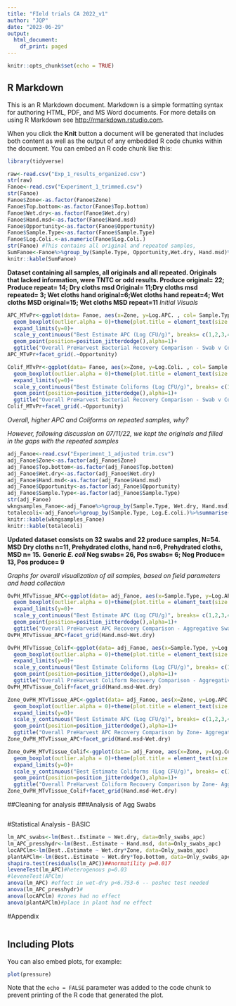 ```yaml
---
title: "FIeld trials CA 2022_v1"
author: "JQP"
date: "2023-06-29"
output:
  html_document:
    df_print: paged
---
```


```r
knitr::opts_chunk$set(echo = TRUE)
```

## R Markdown

This is an R Markdown document. Markdown is a simple formatting syntax for authoring HTML, PDF, and MS Word documents. For more details on using R Markdown see <http://rmarkdown.rstudio.com>.

When you click the **Knit** button a document will be generated that includes both content as well as the output of any embedded R code chunks within the document. You can embed an R code chunk like this:

```r
library(tidyverse)
```


```r
raw<-read.csv("Exp_1_results_organized.csv")
str(raw)
Fanoe<-read.csv("Experiment_1_trimmed.csv")
str(Fanoe)
Fanoe$Zone<-as.factor(Fanoe$Zone)
Fanoe$Top.bottom<-as.factor(Fanoe$Top.bottom)
Fanoe$Wet.dry<-as.factor(Fanoe$Wet.dry)
Fanoe$Hand.msd<-as.factor(Fanoe$Hand.msd)
Fanoe$Opportunity<-as.factor(Fanoe$Opportunity)
Fanoe$Sample.Type<-as.factor(Fanoe$Sample.Type)
Fanoe$Log.Coli.<-as.numeric(Fanoe$Log.Coli.)
str(Fanoe) #This contains all original and repeated samples, 
SumFanoe<-Fanoe%>%group_by(Sample.Type, Opportunity,Wet.dry, Hand.msd)%>%summarise(n=n())
knitr::kable(SumFanoe)
```
**Dataset containing all samples, all originals and all repeated. Originals that lacked information, were TNTC or odd results. Produce original= 22; Produce repeat= 14; Dry cloths msd Original= 11;Dry cloths msd repeated= 3; Wet cloths hand original=6;Wet cloths hand repeat=4; Wet cloths MSD original=15; Wet cloths MSD repeat=11**
*Initial Visuals*

```r
APC_MTvPr<-ggplot(data= Fanoe, aes(x=Zone, y=Log.APC. , col= Sample.Type))+
  geom_boxplot(outlier.alpha = 0)+theme(plot.title = element_text(size = rel(1.2), face = "bold"), axis.text = element_text(size= 10, angle=0, hjust=0.5), axis.title = element_text(size=12))+
  expand_limits(y=0)+
  scale_y_continuous("Best Estimate APC (Log CFU/g)", breaks= c(1,2,3,4,5,6,7))+
  geom_point(position=position_jitterdodge(),alpha=1)+
  ggtitle("Overall PreHarvest Bacterial Recovery Comparison - Swab v Composite Tissue ")
APC_MTvPr+facet_grid(.~Opportunity)
```

```r
Colif_MTvPr<-ggplot(data= Fanoe, aes(x=Zone, y=Log.Coli. , col= Sample.Type))+
  geom_boxplot(outlier.alpha = 0)+theme(plot.title = element_text(size = rel(1.2), face = "bold"), axis.text = element_text(size= 10, angle=0, hjust=0.5), axis.title = element_text(size=12))+
  expand_limits(y=0)+
  scale_y_continuous("Best Estimate Coliforms (Log CFU/g)", breaks= c(1,2,3,4,5,6,7))+
  geom_point(position=position_jitterdodge(),alpha=1)+
  ggtitle("Overall PreHarvest Bacterial Recovery Comparison - Swab v Composite Tissue ")
Colif_MTvPr+facet_grid(.~Opportunity)
```
*Overall, higher APC and Coliforms on repeated samples, why?* 

*_However, following discussion on 07/11/22, we kept the originals and filled in the gaps with the repeated samples_*

```r
adj_Fanoe<-read.csv("Experiment_1_adjusted trim.csv")
adj_Fanoe$Zone<-as.factor(adj_Fanoe$Zone)
adj_Fanoe$Top.bottom<-as.factor(adj_Fanoe$Top.bottom)
adj_Fanoe$Wet.dry<-as.factor(adj_Fanoe$Wet.dry)
adj_Fanoe$Hand.msd<-as.factor(adj_Fanoe$Hand.msd)
adj_Fanoe$Opportunity<-as.factor(adj_Fanoe$Opportunity)
adj_Fanoe$Sample.Type<-as.factor(adj_Fanoe$Sample.Type)
str(adj_Fanoe)
wkngsamples_Fanoe<-adj_Fanoe%>%group_by(Sample.Type, Wet.dry, Hand.msd)%>%summarise(n=n())
totalecoli<-adj_Fanoe%>%group_by(Sample.Type, Log.E.coli.)%>%summarise(count=n())
knitr::kable(wkngsamples_Fanoe)
knitr::kable(totalecoli)
```
**Updated dataset consists on 32 swabs and 22 produce samples, N=54. MSD Dry cloths n=11, Prehydrated cloths, hand n=6, Prehydrated cloths, MSD n= 15.** **Generic *E. coli* Neg swabs= 26, Pos swabs= 6; Neg Produce= 13, Pos produce= 9**

*Graphs for overall visualization of all samples, based on field parameters and head collection*
```r
OvPH_MTvTissue_APC<-ggplot(data= adj_Fanoe, aes(x=Sample.Type, y=Log.APC. , col= Sample.Type))+
  geom_boxplot(outlier.alpha = 0)+theme(plot.title = element_text(size = rel(1.2), face = "bold"), axis.text = element_text(size= 10, angle=0, hjust=0.5), axis.title = element_text(size=12))+
  expand_limits(y=0)+
  scale_y_continuous("Best Estimate APC (Log CFU/g)", breaks= c(1,2,3,4,5,6,7,8,9))+
  geom_point(position=position_jitterdodge(),alpha=1)+
  ggtitle("Overall PreHarvest APC Recovery Comparison - Aggregative Swab v Composite Produce Samples")
OvPH_MTvTissue_APC+facet_grid(Hand.msd~Wet.dry)

OvPH_MTvTissue_Colif<-ggplot(data= adj_Fanoe, aes(x=Sample.Type, y=Log.Coli. , col= Sample.Type))+
  geom_boxplot(outlier.alpha = 0)+theme(plot.title = element_text(size = rel(1.2), face = "bold"), axis.text = element_text(size= 10, angle=0, hjust=0.5), axis.title = element_text(size=12))+
  expand_limits(y=0)+
  scale_y_continuous("Best Estimate Coliforms (Log CFU/g)", breaks= c(1,2,3,4,5,6,7,8,9))+
  geom_point(position=position_jitterdodge(),alpha=1)+
  ggtitle("Overall PreHarvest Coliform Recovery Comparison - Aggregative Swab v Composite Produce Samples")
OvPH_MTvTissue_Colif+facet_grid(Hand.msd~Wet.dry)

Zone_OvPH_MTvTissue_APC<-ggplot(data= adj_Fanoe, aes(x=Zone, y=Log.APC. , col= Sample.Type))+
  geom_boxplot(outlier.alpha = 0)+theme(plot.title = element_text(size = rel(1.2), face = "bold"), axis.text = element_text(size= 10, angle=0, hjust=0.5), axis.title = element_text(size=12))+
  expand_limits(y=0)+
  scale_y_continuous("Best Estimate APC (Log CFU/g)", breaks= c(1,2,3,4,5,6,7,8,9))+
  geom_point(position=position_jitterdodge(),alpha=1)+
  ggtitle("Overall PreHarvest APC Recovery Comparison by Zone- Aggregative Swab v Composite Produce Samples")
Zone_OvPH_MTvTissue_APC+facet_grid(Hand.msd~Wet.dry)

Zone_OvPH_MTvTissue_Colif<-ggplot(data= adj_Fanoe, aes(x=Zone, y=Log.Coli. , col= Sample.Type))+
  geom_boxplot(outlier.alpha = 0)+theme(plot.title = element_text(size = rel(1.2), face = "bold"), axis.text = element_text(size= 10, angle=0, hjust=0.5), axis.title = element_text(size=12))+
  expand_limits(y=0)+
  scale_y_continuous("Best Estimate Coliforms (Log CFU/g)", breaks= c(1,2,3,4,5,6,7,8,9))+
  geom_point(position=position_jitterdodge(),alpha=1)+
  ggtitle("Overall PreHarvest Coliform Recovery Comparison by Zone- Aggregative Swab v Composite Produce Samples")
Zone_OvPH_MTvTissue_Colif+facet_grid(Hand.msd~Wet.dry)
```

##Cleaning for analysis 
###Analysis of Agg Swabs

```r

```


#Statistical Analysis - BASIC

```r
lm_APC_swabs<-lm(Best..Estimate ~ Wet.dry, data=Only_swabs_apc)
lm_APC_presshydr<-lm(Best..Estimate ~ Hand.msd, data=Only_swabs_apc)
locAPClm<-lm(Best..Estimate ~ Wet.dry*Zone, data=Only_swabs_apc)
plantAPClm<-lm(Best..Estimate ~ Wet.dry*Top.bottom, data=Only_swabs_apc)
shapiro.test(residuals(lm_APC))##normatility p=0.017
leveneTest(lm_APC)#heterogenous p=0.03
#leveneTest(APClm)
anova(lm_APC) #effect in wet-dry p<6.753-6 -- poshoc test needed
anova(lm_APC_presshydr)#
anova(locAPClm) #zones had no effect
anova(plantAPClm)#place in plant had no effect
```

#Appendix
```r

```

## Including Plots

You can also embed plots, for example:

```r
plot(pressure)
```

Note that the `echo = FALSE` parameter was added to the code chunk to prevent printing of the R code that generated the plot.
